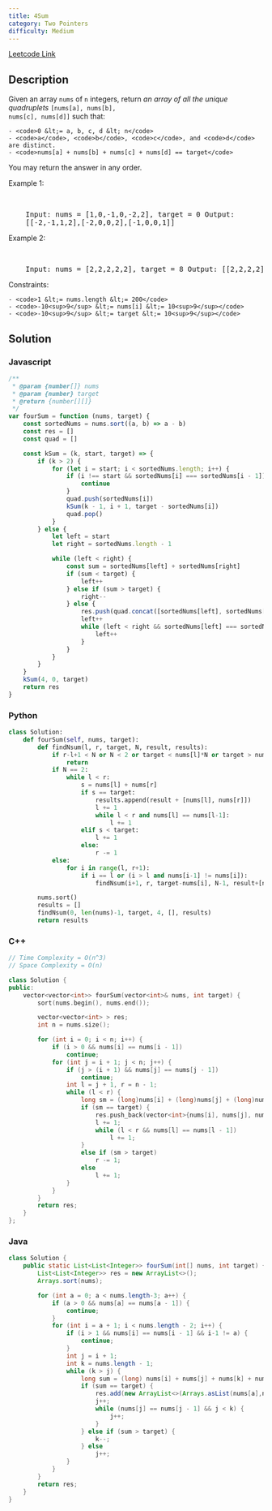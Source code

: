 ```yaml
---
title: 4Sum
category: Two Pointers
difficulty: Medium
---
```


<Callout>

[Leetcode Link](https://leetcode.com/problems/4sum)

</Callout>

## Description

Given an array <code>nums</code> of <code>n</code> integers, return _an array of all the unique quadruplets_ <code>[nums[a], nums[b], nums[c], nums[d]]</code> such that:

    - <code>0 &lt;= a, b, c, d &lt; n</code>
    - <code>a</code>, <code>b</code>, <code>c</code>, and <code>d</code> are distinct.
    - <code>nums[a] + nums[b] + nums[c] + nums[d] == target</code>

You may return the answer in any order.

Example 1:

<br />

<pre className="overflow-x-auto">
	Input: nums = [1,0,-1,0,-2,2], target = 0 Output:
	[[-2,-1,1,2],[-2,0,0,2],[-1,0,0,1]]
</pre>

Example 2:

<br />

<pre className="overflow-x-auto">
	Input: nums = [2,2,2,2,2], target = 8 Output: [[2,2,2,2]]
</pre>

Constraints:

    - <code>1 &lt;= nums.length &lt;= 200</code>
    - <code>-10<sup>9</sup> &lt;= nums[i] &lt;= 10<sup>9</sup></code>
    - <code>-10<sup>9</sup> &lt;= target &lt;= 10<sup>9</sup></code>

## Solution

### Javascript

```javascript
/**
 * @param {number[]} nums
 * @param {number} target
 * @return {number[][]}
 */
var fourSum = function (nums, target) {
	const sortedNums = nums.sort((a, b) => a - b)
	const res = []
	const quad = []

	const kSum = (k, start, target) => {
		if (k > 2) {
			for (let i = start; i < sortedNums.length; i++) {
				if (i !== start && sortedNums[i] === sortedNums[i - 1]) {
					continue
				}
				quad.push(sortedNums[i])
				kSum(k - 1, i + 1, target - sortedNums[i])
				quad.pop()
			}
		} else {
			let left = start
			let right = sortedNums.length - 1

			while (left < right) {
				const sum = sortedNums[left] + sortedNums[right]
				if (sum < target) {
					left++
				} else if (sum > target) {
					right--
				} else {
					res.push(quad.concat([sortedNums[left], sortedNums[right]]))
					left++
					while (left < right && sortedNums[left] === sortedNums[left - 1]) {
						left++
					}
				}
			}
		}
	}
	kSum(4, 0, target)
	return res
}
```

### Python

```python
class Solution:
    def fourSum(self, nums, target):
        def findNsum(l, r, target, N, result, results):
            if r-l+1 < N or N < 2 or target < nums[l]*N or target > nums[r]*N:
                return
            if N == 2:
                while l < r:
                    s = nums[l] + nums[r]
                    if s == target:
                        results.append(result + [nums[l], nums[r]])
                        l += 1
                        while l < r and nums[l] == nums[l-1]:
                            l += 1
                    elif s < target:
                        l += 1
                    else:
                        r -= 1
            else:
                for i in range(l, r+1):
                    if i == l or (i > l and nums[i-1] != nums[i]):
                        findNsum(i+1, r, target-nums[i], N-1, result+[nums[i]], results)

        nums.sort()
        results = []
        findNsum(0, len(nums)-1, target, 4, [], results)
        return results
```

### C++

```cpp
// Time Complexity = O(n^3)
// Space Complexity = O(n)

class Solution {
public:
    vector<vector<int>> fourSum(vector<int>& nums, int target) {
        sort(nums.begin(), nums.end());

        vector<vector<int> > res;
        int n = nums.size();

        for (int i = 0; i < n; i++) {
            if (i > 0 && nums[i] == nums[i - 1])
                continue;
            for (int j = i + 1; j < n; j++) {
                if (j > (i + 1) && nums[j] == nums[j - 1])
                    continue;
                int l = j + 1, r = n - 1;
                while (l < r) {
                    long sm = (long)nums[i] + (long)nums[j] + (long)nums[l] + (long)nums[r];
                    if (sm == target) {
                        res.push_back(vector<int>{nums[i], nums[j], nums[l], nums[r]});
                        l += 1;
                        while (l < r && nums[l] == nums[l - 1])
                            l += 1;
                    }
                    else if (sm > target)
                        r -= 1;
                    else
                        l += 1;
                }
            }
        }
        return res;
    }
};

```

### Java

```java
class Solution {
    public static List<List<Integer>> fourSum(int[] nums, int target) {
        List<List<Integer>> res = new ArrayList<>();
        Arrays.sort(nums);

        for (int a = 0; a < nums.length-3; a++) {
            if (a > 0 && nums[a] == nums[a - 1]) {
                continue;
            }
            for (int i = a + 1; i < nums.length - 2; i++) {
                if (i > 1 && nums[i] == nums[i - 1] && i-1 != a) {
                    continue;
                }
                int j = i + 1;
                int k = nums.length - 1;
                while (k > j) {
                    long sum = (long) nums[i] + nums[j] + nums[k] + nums[a];
                    if (sum == target) {
                        res.add(new ArrayList<>(Arrays.asList(nums[a],nums[i], nums[j], nums[k])));
                        j++;
                        while (nums[j] == nums[j - 1] && j < k) {
                            j++;
                        }
                    } else if (sum > target) {
                        k--;
                    } else
                        j++;
                }
            }
        }
        return res;
    }
}

```
